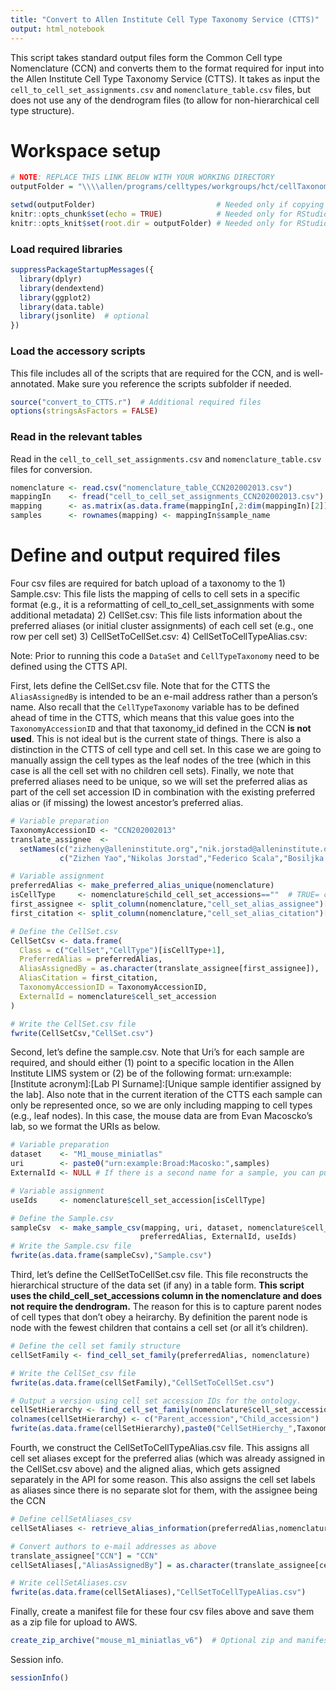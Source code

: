 ```yaml
---
title: "Convert to Allen Institute Cell Type Taxonomy Service (CTTS)"
output: html_notebook
---
```


This script takes standard output files form the Common Cell type Nomenclature (CCN) and converts them to the format required for input into the Allen Institute Cell Type Taxonomy Service (CTTS).  It takes as input the `cell_to_cell_set_assignments.csv` and `nomenclature_table.csv` files, but does not use any of the dendrogram files (to allow for non-hierarchical cell type structure).  


# Workspace setup
  
```r
# NOTE: REPLACE THIS LINK BELOW WITH YOUR WORKING DIRECTORY
outputFolder = "\\\\allen/programs/celltypes/workgroups/hct/cellTaxonomy/nomenclature/cell_type_cards_taxonomies/mouse_M1/"

setwd(outputFolder)                           # Needed only if copying and pasting in R
knitr::opts_chunk$set(echo = TRUE)            # Needed only for RStudio
knitr::opts_knit$set(root.dir = outputFolder) # Needed only for RStudio
```
  
  
### Load required libraries  
  
```r
suppressPackageStartupMessages({
  library(dplyr)
  library(dendextend)
  library(ggplot2)
  library(data.table)
  library(jsonlite)  # optional
})
```
  
  
### Load the accessory scripts  
  
This file includes all of the scripts that are required for the CCN, and is well-annotated.  Make sure you reference the scripts subfolder if needed.  
  
```r
source("convert_to_CTTS.r")  # Additional required files
options(stringsAsFactors = FALSE)
```
  
  
### Read in the relevant tables
  
Read in the `cell_to_cell_set_assignments.csv` and `nomenclature_table.csv` files for conversion.  
  
```r
nomenclature <- read.csv("nomenclature_table_CCN202002013.csv")
mappingIn    <- fread("cell_to_cell_set_assignments_CCN202002013.csv")
mapping      <- as.matrix(as.data.frame(mappingIn[,2:dim(mappingIn)[2]]))
samples      <- rownames(mapping) <- mappingIn$sample_name
```
  
  
# Define and output required files
  
Four csv files are required for batch upload of a taxonomy to the 
1) Sample.csv: This file lists the mapping of cells to cell sets in a specific format (e.g., it is a reformatting of cell_to_cell_set_assignments with some additional metadata) 
2) CellSet.csv:  This file lists information about the preferred aliases (or initial cluster assignments) of each cell set (e.g., one row per cell set) 
3) CellSetToCellSet.csv:
4) CellSetToCellTypeAlias.csv:
  
Note: Prior to running this code a `DataSet` and `CellTypeTaxonomy` need to be defined using the CTTS API.   
  
First, lets define the CellSet.csv file.  Note that for the CTTS the `AliasAssignedBy` is intended to be an e-mail address rather than a person's name.  Also recall that the `CellTypeTaxonomy` variable has to be defined ahead of time in the CTTS, which means that this value goes into the `TaxonomyAccessionID` and that that taxonomy_id defined in the CCN **is not used**.  This is not ideal but is the current state of things.  There is also a distinction in the CTTS of cell type and cell set.  In this case we are going to manually assign the cell types as the leaf nodes of the tree (which in this case is all the cell set with no children cell sets).  Finally, we note that preferred aliases need to be unique, so we will set the preferred alias as part of the cell set accession ID in combination with the existing preferred alias or (if missing) the lowest ancestor's preferred alias. 
   
```r
# Variable preparation
TaxonomyAccessionID <- "CCN202002013"
translate_assignee  <- 
  setNames(c("zizheny@alleninstitute.org","nik.jorstad@alleninstitute.org","scala@bcm.edu","bosiljkat@alleninstitute.org"),
           c("Zizhen Yao","Nikolas Jorstad","Federico Scala","Bosiljka Tasic"))

# Variable assignment
preferredAlias <- make_preferred_alias_unique(nomenclature)
isCellType     <- nomenclature$child_cell_set_accessions==""  # TRUE= cell type; FALSE = cell set for CTTS
first_assignee <- split_column(nomenclature,"cell_set_alias_assignee")[,1]
first_citation <- split_column(nomenclature,"cell_set_alias_citation")[,1]

# Define the CellSet.csv
CellSetCsv <- data.frame(
  Class = c("CellSet","CellType")[isCellType+1],
  PreferredAlias = preferredAlias,
  AliasAssignedBy = as.character(translate_assignee[first_assignee]),
  AliasCitation = first_citation,
  TaxonomyAccessionID = TaxonomyAccessionID,
  ExternalId = nomenclature$cell_set_accession
)

# Write the CellSet.csv file
fwrite(CellSetCsv,"CellSet.csv")
```
   
   
Second, let's define the sample.csv.  Note that Uri's for each sample are required, and should either (1) point to a specific location in the Allen Institute LIMS system or (2) be of the following format: urn:example:[Institute acronym]:[Lab PI Surname]:[Unique sample identifier assigned by the lab].  Also note that in the current iteration of the CTTS each sample can only be represented once, so we are only including mapping to cell types (e.g., leaf nodes).  In this case, the mouse data are from Evan Macoscko's lab, so we format the URIs as below.  
  
```r
# Variable preparation
dataset    <- "M1_mouse_miniatlas"
uri        <- paste0("urn:example:Broad:Macosko:",samples)
ExternalId <- NULL # If there is a second name for a sample, you can put it here

# Variable assignment
useIds     <- nomenclature$cell_set_accession[isCellType]

# Define the Sample.csv
sampleCsv  <- make_sample_csv(mapping, uri, dataset, nomenclature$cell_set_accession, 
                             preferredAlias, ExternalId, useIds)
# Write the Sample.csv file
fwrite(as.data.frame(sampleCsv),"Sample.csv")
```
   
  
Third, let's define the CellSetToCellSet.csv file.  This file reconstructs the hierarchical structure of the data set (if any) in a table form.  **This script uses the child_cell_set_accessions column in the nomenclature and does not require the dendrogram.**  The reason for this is to capture parent nodes of cell types that don't obey a heirarchy.  By definition the parent node is node with the fewest children that contains a cell set (or all it's children). 
  
```r
# Define the cell set family structure
cellSetFamily <- find_cell_set_family(preferredAlias, nomenclature)

# Write the CellSet_csv file
fwrite(as.data.frame(cellSetFamily),"CellSetToCellSet.csv")

# Output a version using cell set accession IDs for the ontology.
cellSetHierarchy <- find_cell_set_family(nomenclature$cell_set_accession, nomenclature)
colnames(cellSetHierarchy) <- c("Parent_accession","Child_accession")
fwrite(as.data.frame(cellSetHierarchy),paste0("CellSetHierchy_",TaxonomyAccessionID,".csv"))
```
  
  
Fourth, we construct the CellSetToCellTypeAlias.csv file.  This assigns all cell set aliases except for the preferred alias (which was already assigned in the CellSet.csv above) and the aligned alias, which gets assigned separately in the API for some reason.  This also assigns the cell set labels as aliases since there is no separate slot for them, with the assignee being the CCN  
  
```r
# Define cellSetAliases_csv
cellSetAliases <- retrieve_alias_information(preferredAlias,nomenclature)

# Convert authors to e-mail addresses as above
translate_assignee["CCN"] = "CCN"
cellSetAliases[,"AliasAssignedBy"] = as.character(translate_assignee[cellSetAliases[,"AliasAssignedBy"]])

# Write cellSetAliases.csv
fwrite(as.data.frame(cellSetAliases),"CellSetToCellTypeAlias.csv")
```    
 
  
Finally, create a manifest file for these four csv files above and save them as a zip file for upload to AWS.  
  
```r
create_zip_archive("mouse_m1_miniatlas_v6")  # Optional zip and manifest file prefix
```

  
Session info.  
  
```r
sessionInfo()
``` 
  